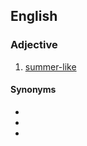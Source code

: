 ==English==

===Adjective===
{{en-adj}}

# [[summer-like]]

====Synonyms====
* {{l|en|summer-like}}
* {{l|en|summerly}}
* {{l|en|summery}}